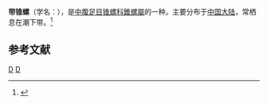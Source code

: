 {{Speciesbox
| taxon = Turritella fascialis
| binomial_authority = Menke, 1828
}}
'''带锥螺'''（学名：''{{lang|la|Turritella fascialis}}''），是[[中腹足目|中腹足目]][[锥螺科|锥螺科]][[錐螺屬|錐螺屬]]的一种。主要分布于[[中国大陆|中国大陆]]，常栖息在潮下带。<ref>{{cite web|url=http://shell.sinica.edu.tw/chinese/shellbase_detail.php?science_no=6573|title=国际贝库：带锥螺|publisher=台湾贝类资料库|accessdate=2009-08-11}}</ref>

== 参考文献 ==
{{reflist}}
{{taxonbar}}
[[Category:_1828年描述的动物|D]]
[[Category:錐螺屬|D]]